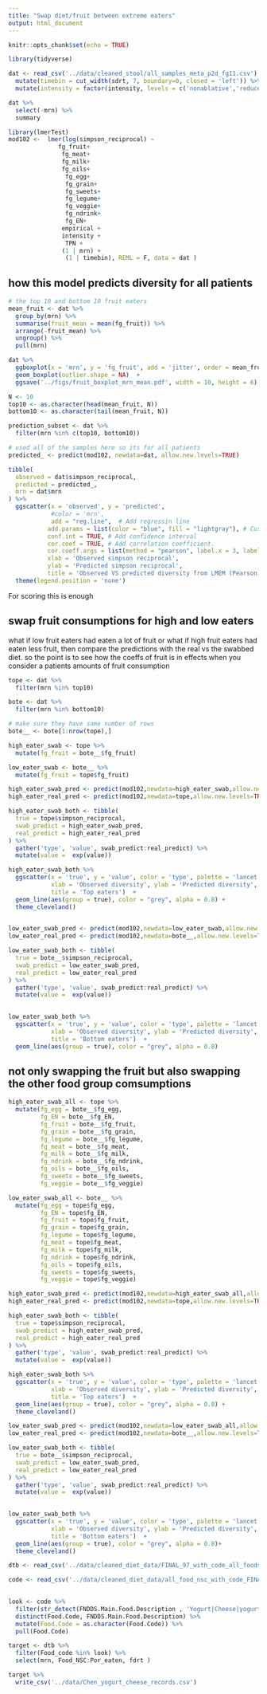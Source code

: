 ```yaml
---
title: "Swap diet/fruit between extreme eaters"
output: html_document
---
```


```r
knitr::opts_chunk$set(echo = TRUE)
```

```r
library(tidyverse)
```

```r
dat <- read_csv('../data/cleaned_stool/all_samples_meta_p2d_fg11.csv') %>% 
  mutate(timebin = cut_width(sdrt, 7, boundary=0, closed = 'left')) %>% 
  mutate(intensity = factor(intensity, levels = c('nonablative','reduced','ablative'))) 

dat %>% 
  select(-mrn) %>% 
  summary
```
```r
library(lmerTest)     
mod102 <-  lmer(log(simpson_reciprocal) ~ 
              fg_fruit+
               fg_meat+
               fg_milk+
               fg_oils+
                fg_egg+ 
                fg_grain+
                fg_sweets+  
                fg_legume+
                fg_veggie+
                fg_ndrink+
                fg_EN+
               empirical +  
               intensity + 
                TPN +
               (1 | mrn) +
                (1 | timebin), REML = F, data = dat )
```


## how this model predicts diversity for all patients  

```r
# the top 10 and bottom 10 fruit eaters
mean_fruit <- dat %>% 
  group_by(mrn) %>% 
  summarise(fruit_mean = mean(fg_fruit)) %>% 
  arrange(-fruit_mean) %>% 
  ungroup() %>% 
  pull(mrn)

dat %>% 
  ggboxplot(x = 'mrn', y = 'fg_fruit', add = 'jitter', order = mean_fruit) +
  geom_boxplot(outlier.shape = NA)  +
  ggsave('../figs/fruit_boxplot_mrn_mean.pdf', width = 10, height = 6)

N <- 10
top10 <- as.character(head(mean_fruit, N))
bottom10 <- as.character(tail(mean_fruit, N))

prediction_subset <- dat %>% 
  filter(mrn %in% c(top10, bottom10))
```


```r
# used all of the samples here so its for all patients 
predicted_ <- predict(mod102, newdata=dat, allow.new.levels=TRUE)

tibble(
  observed = dat$simpson_reciprocal,
  predicted = predicted_,
  mrn = dat$mrn
) %>% 
  ggscatter(x = 'observed', y = 'predicted', 
            #color = 'mrn',
            add = "reg.line",  # Add regressin line
           add.params = list(color = "blue", fill = "lightgray"), # Customize line
           conf.int = TRUE, # Add confidence interval
           cor.coef = TRUE, # Add correlation coefficient.
           cor.coeff.args = list(method = "pearson", label.x = 3, label.sep = "\n"),
           xlab = 'Observed simpson reciprocal',
           ylab = 'Predicted simpson reciprocal',
           title = 'Observed VS predicted diversity from LMEM (Pearson correlation)') +
  theme(legend.position = 'none')

```


For scoring this is enough


## swap fruit consumptions for high and low eaters 

what if low fruit eaters had eaten a lot of fruit or what if high fruit eaters had eaten less fruit, then compare the predictions with the real vs the swabbed diet. so the point is to see how the coeffs of fruit is in effects when you consider a patients amounts of fruit consumption

```r
tope <- dat %>% 
  filter(mrn %in% top10)

bote <- dat %>% 
  filter(mrn %in% bottom10)

# make sure they have same number of rows
bote__ <- bote[1:nrow(tope),]

high_eater_swab <- tope %>% 
  mutate(fg_fruit = bote__$fg_fruit)

low_eater_swab <- bote__ %>% 
  mutate(fg_fruit = tope$fg_fruit)

high_eater_swab_pred <- predict(mod102,newdata=high_eater_swab,allow.new.levels=TRUE)
high_eater_real_pred <- predict(mod102,newdata=tope,allow.new.levels=TRUE)

high_eater_swab_both <- tibble(
  true = tope$simpson_reciprocal,
  swab_predict = high_eater_swab_pred,
  real_predict = high_eater_real_pred
) %>% 
  gather('type', 'value', swab_predict:real_predict) %>% 
  mutate(value =  exp(value))

high_eater_swab_both %>% 
  ggscatter(x = 'true', y = 'value', color = 'type', palette = 'lancet',
            xlab = 'Observed diversity', ylab = 'Predicted diversity',
            title = 'Top eaters')  +
  geom_line(aes(group = true), color = "grey", alpha = 0.8) +
  theme_cleveland()
  
```

```r
low_eater_swab_pred <- predict(mod102,newdata=low_eater_swab,allow.new.levels=TRUE)
low_eater_real_pred <- predict(mod102,newdata=bote__,allow.new.levels=TRUE)

low_eater_swab_both <- tibble(
  true = bote__$simpson_reciprocal,
  swab_predict = low_eater_swab_pred,
  real_predict = low_eater_real_pred
) %>% 
  gather('type', 'value', swab_predict:real_predict) %>% 
  mutate(value =  exp(value))
 

low_eater_swab_both %>% 
  ggscatter(x = 'true', y = 'value', color = 'type', palette = 'lancet',
            xlab = 'Observed diversity', ylab = 'Predicted diversity',
            title = 'Bottom eaters')  +
  geom_line(aes(group = true), color = "grey", alpha = 0.8)
```

## not only swapping the fruit but also swapping the other food group comsumptions  

```r
high_eater_swab_all <- tope %>% 
  mutate(fg_egg = bote__$fg_egg,
         fg_EN = bote__$fg_EN,
         fg_fruit = bote__$fg_fruit,
         fg_grain = bote__$fg_grain,
         fg_legume = bote__$fg_legume,
         fg_meat = bote__$fg_meat,
         fg_milk = bote__$fg_milk,
         fg_ndrink = bote__$fg_ndrink,
         fg_oils = bote__$fg_oils,
         fg_sweets = bote__$fg_sweets,
         fg_veggie = bote__$fg_veggie)

low_eater_swab_all <- bote__ %>% 
  mutate(fg_egg = tope$fg_egg,
         fg_EN = tope$fg_EN,
         fg_fruit = tope$fg_fruit,
         fg_grain = tope$fg_grain,
         fg_legume = tope$fg_legume,
         fg_meat = tope$fg_meat,
         fg_milk = tope$fg_milk,
         fg_ndrink = tope$fg_ndrink,
         fg_oils = tope$fg_oils,
         fg_sweets = tope$fg_sweets,
         fg_veggie = tope$fg_veggie) 
```

```r
high_eater_swab_pred <- predict(mod102,newdata=high_eater_swab_all,allow.new.levels=TRUE)
high_eater_real_pred <- predict(mod102,newdata=tope,allow.new.levels=TRUE)

high_eater_swab_both <- tibble(
  true = tope$simpson_reciprocal,
  swab_predict = high_eater_swab_pred,
  real_predict = high_eater_real_pred
) %>% 
  gather('type', 'value', swab_predict:real_predict) %>% 
  mutate(value =  exp(value))

high_eater_swab_both %>% 
  ggscatter(x = 'true', y = 'value', color = 'type', palette = 'lancet',
            xlab = 'Observed diversity', ylab = 'Predicted diversity',
            title = 'Top eaters')  +
  geom_line(aes(group = true), color = "grey", alpha = 0.8) +
  theme_cleveland()
```

```r
low_eater_swab_pred <- predict(mod102,newdata=low_eater_swab_all,allow.new.levels=TRUE)
low_eater_real_pred <- predict(mod102,newdata=bote__,allow.new.levels=TRUE)

low_eater_swab_both <- tibble(
  true = bote__$simpson_reciprocal,
  swab_predict = low_eater_swab_pred,
  real_predict = low_eater_real_pred
) %>% 
  gather('type', 'value', swab_predict:real_predict) %>% 
  mutate(value =  exp(value))
 

low_eater_swab_both %>% 
  ggscatter(x = 'true', y = 'value', color = 'type', palette = 'lancet',
            xlab = 'Observed diversity', ylab = 'Predicted diversity',
            title = 'Bottom eaters')  +
  geom_line(aes(group = true), color = "grey", alpha = 0.8)+
  theme_cleveland()
```


```r
dtb <- read_csv('../data/cleaned_diet_data/FINAL_97_with_code_all_foods_drt_with_EN_finalized_UPDATED11.csv', col_types = cols(Food_code = col_character()))

code <- read_csv('../data/cleaned_diet_data/all_food_nsc_with_code_FINAL.csv')
  

look <- code %>% 
  filter(str_detect(FNDDS.Main.Food.Description , 'Yogurt|Cheese|yogurt|cheese')) %>% 
  distinct(Food.Code, FNDDS.Main.Food.Description) %>% 
  mutate(Food.Code = as.character(Food.Code)) %>% 
  pull(Food.Code)

target <- dtb %>% 
  filter(Food_code %in% look) %>% 
  select(mrn, Food_NSC:Por_eaten, fdrt )

target %>% 
  write_csv('../data/Chen_yogurt_cheese_records.csv')
```

